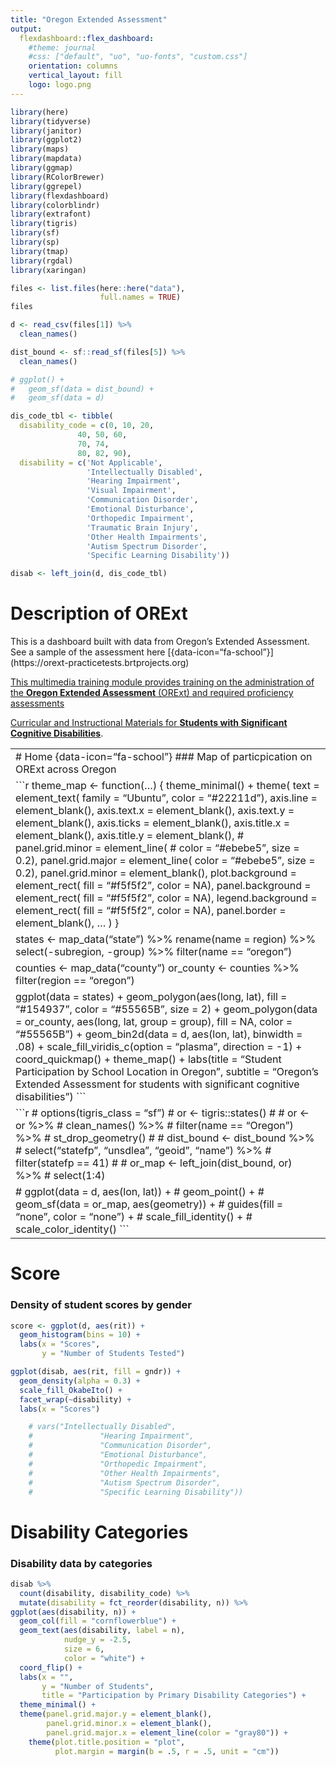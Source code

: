 ```yaml
---
title: "Oregon Extended Assessment"
output: 
  flexdashboard::flex_dashboard:
    #theme: journal
    #css: ["default", "uo", "uo-fonts", "custom.css"]
    orientation: columns
    vertical_layout: fill
    logo: logo.png
---
```


```r
library(here)
library(tidyverse)
library(janitor)
library(ggplot2)
library(maps)
library(mapdata)
library(ggmap)
library(RColorBrewer)
library(ggrepel)
library(flexdashboard)
library(colorblindr)
library(extrafont)
library(tigris)
library(sf)
library(sp)
library(tmap)
library(rgdal)
library(xaringan)
```

```r
files <- list.files(here::here("data"),
                    full.names = TRUE)
files

d <- read_csv(files[1]) %>%
  clean_names()

dist_bound <- sf::read_sf(files[5]) %>%
  clean_names()

# ggplot() +
#   geom_sf(data = dist_bound) +
#   geom_sf(data = d)

dis_code_tbl <- tibble(
  disability_code = c(0, 10, 20,
               40, 50, 60,
               70, 74,
               80, 82, 90),
  disability = c('Not Applicable',
                 'Intellectually Disabled',
                 'Hearing Impairment',
                 'Visual Impairment',
                 'Communication Disorder',
                 'Emotional Disturbance',
                 'Orthopedic Impairment',
                 'Traumatic Brain Injury',
                 'Other Health Impairments',
                 'Autism Spectrum Disorder',
                 'Specific Learning Disability'))

disab <- left_join(d, dis_code_tbl)
```

Description of ORExt {.sidebar}
=====================

This is a dashboard built with data from Oregon's Extended Assessment. See a sample of the assessment here [{data-icon="fa-school"}] (https://orext-practicetests.brtprojects.org)  

[This multimedia training module provides training on the administration of the **Oregon Extended Assessment** (ORExt) and required proficiency assessments](https://or.k12test.com)  

[Curricular and Instructional Materials for **Students with Significant Cognitive Disabilities**](https://lms.brtprojects.org/).  

-----------------------------------------------------------------------
# Home {data-icon="fa-school"}
### Map of particpication on ORExt across Oregon

```r

theme_map <- function(...) {
  theme_minimal() +
  theme(
    text = element_text(
      family = "Ubuntu",
      color = "#22211d"),
    axis.line = element_blank(),
    axis.text.x = element_blank(),
    axis.text.y = element_blank(),
    axis.ticks = element_blank(),
    axis.title.x = element_blank(),
    axis.title.y = element_blank(),
    # panel.grid.minor = element_line(
    #   color = "#ebebe5", size = 0.2),
    panel.grid.major = element_line(
      color = "#ebebe5", size = 0.2),
    panel.grid.minor = element_blank(),
    plot.background = element_rect(
      fill = "#f5f5f2", color = NA),
    panel.background = element_rect(
      fill = "#f5f5f2", color = NA),
    legend.background = element_rect(
      fill = "#f5f5f2", color = NA),
    panel.border = element_blank(),
    ...
  )
}

states <- map_data("state") %>%
  rename(name = region) %>%
  select(-subregion, -group) %>%
  filter(name == "oregon")

counties <- map_data("county")
or_county <- counties %>%
  filter(region == "oregon")

ggplot(data = states) +
  geom_polygon(aes(long, lat),
               fill = "#154937",
               color = "#55565B",
               size = 2) +
  geom_polygon(data = or_county,
               aes(long, lat,
                   group = group),
               fill = NA,
               color = "#55565B") +
  geom_bin2d(data = d, aes(lon, lat),
             binwidth = .08) +
  scale_fill_viridis_c(option = "plasma",
                       direction = -1) +
  coord_quickmap() +
  theme_map() +
  labs(title = "Student Participation by School Location in Oregon",
         subtitle = "Oregon's Extended Assessment for students with significant cognitive disabilities ")
```

```r
# options(tigris_class = "sf")
# or <- tigris::states()
# 
# or <- or %>%
#   clean_names() %>%
#   filter(name == "Oregon") %>%
#   st_drop_geometry()
# 
# dist_bound <- dist_bound %>%
#   select("statefp", "unsdlea", "geoid", "name") %>%
#   filter(statefp == 41)
# 
# or_map <- left_join(dist_bound, or) %>%
#   select(1:4)

# ggplot(data = d, aes(lon, lat)) +
#   geom_point() +
#   geom_sf(data = or_map, aes(geometry)) +
#   guides(fill = "none", color = "none") +
#   scale_fill_identity() +
#   scale_color_identity()
```

-----------------------------------------------------------------------
# Score {data-icon="fa-graduation-cap"}
### Density of student scores by gender

```r

score <- ggplot(d, aes(rit)) +
  geom_histogram(bins = 10) +
  labs(x = "Scores",
       y = "Number of Students Tested")

ggplot(disab, aes(rit, fill = gndr)) +
  geom_density(alpha = 0.3) +
  scale_fill_OkabeIto() +
  facet_wrap(~disability) +
  labs(x = "Scores")

    # vars("Intellectually Disabled",
    #               "Hearing Impairment",
    #               "Communication Disorder",
    #               "Emotional Disturbance",
    #               "Orthopedic Impairment",
    #               "Other Health Impairments",
    #               "Autism Spectrum Disorder",
    #               "Specific Learning Disability"))
```

# Disability Categories {data-icon="fas fa-user"} 

### Disability data by categories

```r

disab %>%
  count(disability, disability_code) %>%
  mutate(disability = fct_reorder(disability, n)) %>%
ggplot(aes(disability, n)) +
  geom_col(fill = "cornflowerblue") +
  geom_text(aes(disability, label = n),
            nudge_y = -2.5,
            size = 6,
            color = "white") +
  coord_flip() +
  labs(x = "",
       y = "Number of Students",
       title = "Participation by Primary Disability Categories") +
  theme_minimal() +
  theme(panel.grid.major.y = element_blank(),
        panel.grid.minor.x = element_blank(),
        panel.grid.major.x = element_line(color = "gray80")) +
    theme(plot.title.position = "plot",
          plot.margin = margin(b = .5, r = .5, unit = "cm"))
```
